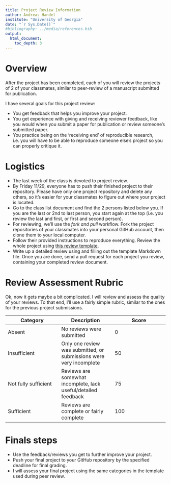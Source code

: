 ```yaml
---
title: Project Review Information 
author: Andreas Handel
institute: "University of Georgia"
date: "`r Sys.Date()`"
#bibliography: ../media/references.bib
output: 
  html_document:
    toc_depth: 3
---
```


# Overview

After the project has been completed, each of you will review the projects of 2 of your classmates, similar to peer-review of a manuscript submitted for publication.

I have several goals for this project review:

* You get feedback that helps you improve your project.
* You get experience with giving and receiving reviewer feedback, like you would when you submit a paper for publication or review someone's submitted paper.
* You practice being on the 'receiving end' of reproducible research, i.e. you will have to be able to reproduce someone else's project so you can properly critique it.

# Logistics
* The last week of the class is devoted to project review.
* By Friday 11/29, everyone has to push their finished project to their repository. Please have only one project repository and delete any others, so it's easier for your classmates to figure out where your project is located.
* Go to the class list document and find the 2 persons listed below you. If you are the last or 2nd to last person, you start again at the top (i.e. you review the last and first, or first and second person).
* For reviewing, we'll use the _fork and pull_ workflow. Fork the project repositories of your classmates into your personal GitHub account, then clone them to your local computer. 
* Follow their provided instructions to reproduce everything. Review the whole project using [this review template](./media/Project_Review_Template.Rmd).
* Write up a detailed review using and filling out the template Markdown file. Once you are done, send a pull request for each project you review, containing your completed review document.



# Review Assessment Rubric
Ok, now it gets maybe a bit complicated. I will review and assess the quality of your reviews. To that end, I'll use a fairly simple rubric, similar to the ones for the previous project submissions.

| **Category** | **Description**  | **Score** |
| --- | --- | --- |
| Absent | No reviews were submitted | 0 |
| Insufficient | Only one review was submitted, or submissions were very incomplete | 50 |
| Not fully sufficient | Reviews are somewhat incomplete, lack useful/detailed feedback | 75 |
| Sufficient | Reviews are complete or fairly complete | 100 |


# Finals steps
* Use the feedback/reviews you get to further improve your project.
* Push your final project to your GitHub repository by the specified deadline for final grading.
* I will assess your final project using the same categories in the template used during peer review.